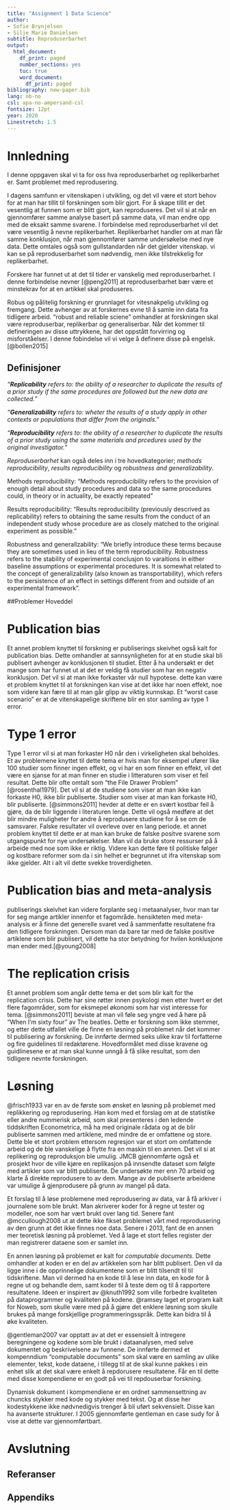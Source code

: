 ```yaml
---
title: "Assignment 1 Data Science"
author:
- Sofie Brynjelsen
- Silje Marie Danielsen
subtitle: Reproduserbarhet
output:
  html_document:
    df_print: paged
    number_sections: yes
    tuc: true
    word_document:
      df_print: paged
bibliography: new-paper.bib
lang: nb-no
csl: apa-no-ampersand-csl
fontsize: 12pt
year: 2020
Linestretch: 1.5
---
```

\newpage 
# Innledning 


I denne oppgaven skal vi ta for oss hva reproduserbarhet og replikerbarhet er. Samt problemet med reprodusering. 

I dagens samfunn er vitenskapen i utvikling, og det vil være et stort behov for at man har tillit til forskningen som blir gjort. For å skape tillit er det vesentlig at funnen som er blitt gjort, kan reproduseres. Det vil si at når en gjennomfører samme analyse basert på samme data, vil man endre opp med de eksakt samme svarene. I forbindelse med reproduserbarhet vil det være vesentlig å nevne replikerbarhet. Replikerbarhet handler om at man får samme konklusjon, når man gjennomfører samme undersøkelse med nye data. Dette omtales også som gullstandarden når det gjelder vitenskap. vi kan se på reproduserbarhet som nødvendig, men ikke tilstrekkelig for replikerbarhet.


Forskere har funnet ut at det til tider er vanskelig med reproduserbarhet. I denne forbindelse nevner [@peng2011] at reproduserbarhet bær være et minstekrav for at en artikkel skal produseres. 

Robus og pålitelig forskning er grunnlaget for vitesnakpelig utvikling og fremgang. Dette avhenger av at forskernes evne til å samle inn data fra tidligere arbeid. "robust and reliable sciene" omhandler at forskningen skal være reproduserbar, replikerbar og generaliserbar. Når det kommer til defineringen av disse uttrykkene, har det oppstått forvirring og misforståelser. I denne fobindelse vil vi velge å definere disse på engelsk. [@bollen2015]


## Definisjoner
*"**Replicability** refers to: the ability of a researcher to duplicate the results of a prior study if the same procedures are followed but the new data are collected.*" 

*"**Generalizability** refers to: wheter the results of a study apply in other contexts or populations that differ from the originals.*"

*"**Reproducibility** refers to: the ability of a researcher to duplicate the results of a prior study using the same materials and prcedures used by the original investigator.*"

*_Reproduserbarhet_* kan også deles inn i tre hovedkategorier; *methods reproducibility*, *results reproducibility* og *robustness and generalizability*. 

Methods reproducibility: “Methods reproducibility refers to the  provision of enough detail about study procedures and data so the same procedures could, in theory or in actuality, be exactly repeated”

Results reproducibility: “Results reproducibility (previously descrived as replicability) refers to obtaining the same results from the conduct of an independent study whose procedure are as closely matched to the original experiment as possible.”

Robustness and generallzability: “We briefly introduce these terms because they are sometimes used in lieu of the term reproducibility. Robustness refers to the stability of experimental conclusjon to varaitions in either baseline assumptions or experimental procedures. It is somewhat related to the concept of generalizability (also known as transportability), which refers to the persistence of an effect in settings different from and outside of an experimental framework”. 

\newpage
##Problemer Hoveddel

# **Publication bias**
Et annet problem knyttet til forskning er publiserings skeivhet også kalt for publication bias. Dette omhandler at sannsynligheten for at en studie skal bli publisert avhenger av konklusjonen til studiet. Etter å ha undersøkt er det mange som har funnet ut at det er veldig få studier som har en negativ konklusjon. Det vil si at man ikke forkaster vår null hypotese. dette kan være et problem knyttet til at forskningen kan vise at det ikke har noen effekt, noe som videre kan fære til at man går glipp av viktig kunnskap. Et "worst case scenario" er at de vitenskapelige skriftene blir en stor samling av type 1 error.

# **Type 1 error**
Type 1 error vil si at man forkaster H0 når den i virkeligheten skal beholdes. Et av problemene knyttet til dette tema er hvis man for eksempel ufører like 100 studier som finner ingen effekt, og vi har en som finner en effekt, vil det være en sjanse for at man finner en studie i litteraturen som viser et feil resultat. Dette blir ofte omtalt som "the File Drawer Problem" [@rosenthal1979]. Det vil si at de studiene som viser at man ikke kan forkaste H0, ikke blir publiserte. Studier som viser at man kan forkaste H0, blir publiserte. 
[@simmons2011] hevder at dette er en svært kostbar feil å gjøre, da de blir liggende i literaturen lenge. Dette vil også medføre at det blir mindre muligheter for andre å reprodusere studiene for å se om de samsvarer. Falske resultater vil overleve over en lang periode. et annet problem knyttet til dette er at man kan bruke de falske positve svarene som utgangspunkt for nye undersøkelser. Man vil da bruke store ressurser på å arbeide med noe som ikke er riktig. Videre kan dette føre til politiske følger og kostbare reformer som da i sin helhet er begrunnet ut ifra vitenskap som ikke gjelder. Alt i alt vil dette svekke troverdigheten. 

# **Publication bias and meta-analysis**
publiserings skeivhet kan videre forplante seg i metaanalyser, hvor man tar for seg mange artikler innenfor et fagområde. hensikteten med meta-analysis er å finne det generelle svaret ved å sammenfatte resultatene fra den tidligere forskningen. Dersom man da bare tar med de falske positive artiklene som blir publisert, vil dette ha stor betydning for hvilen konklusjone man ender med.[@young2008]   

# **The replication crisis**
Et annet problem som angår dette tema er det som blir kalt for the replication crisis. Dette har sine røtter innen psykologi men etter hvert er det flere fagområder, som for eksmepel økonomi som har vist interesse for tema. [@simmons2011] beviste at man vil føle seg yngre ved å høre på "When I'm sixty four" av The beatles. Dette er forskning som ikke stemmer, og etter dette utfallet ville de finne en løsning på problemet når det kommer til publisering av forskning. De innførte dermed seks ulike krav til forfatterne og fire guidelines til redaktørene. Hovedformålet med disse kravene og guidlinesene er at man skal kunne unngå å få slike resultat, som den tidligere nevnte forskningen. 

\newpage
# Løsning
@frisch1933 var en av de første som ønsket en løsning på problemet med replikkering og reprodusering. Han kom med et forslag om at de statistike eller andre nummerisk arbeid, som skal presenteres i den ledende tiddskriften Econometrica, må ha med originale rådata og at de blir publiserte sammen med artiklene, med mindre de er omfattene og store. Dette ble et stort problem ettersom regresjon var et stort om omfattende arbeid og de ble vanskelige å flytte fra en maskin til en annen. Det vil si at replikering og reproduksjon ble umulig. JMCB gjennomførte også et prosjekt hvor de ville kjøre en replikasjon på innsendte dataset som følgte med artikler som var blitt publiserte. De undersøkte mer enn 70 arbeid og klarte å direkte reprodusere to av dem. Mange av de publiserte arbeidene var umulige å gjenprodusere på grunn av mangel på data. 

Et forslag til å løse problemene med reprodusering av data, var å få arkiver i journalene som ble brukt. Man akriverer koder for å regne ut tester og modeller, noe som har vært brukt over lang tid. Senere fant @mccullough2008 ut at dette ikke fikset problemet vårt med reprodusering av den grunn at det ikke finnes noe data. Senere i 2013, fant de en annen mer teoretisk løsning på problemet. Ved å lage et stort felles register der man registrerer dataene som er samlet inn.  

En annen løsning på problemet er kalt for *computable documents*. Dette omhandler at koden er en del av artikkelen som har blitt publisert. Den vil da ligge inne i de opprinnelige dokumentene som er blitt tilsendt til til tidskriftene. Man vil dermed ha en kode til å lese inn data, en kode for å regne ut og behandle dem, samt koder til å teste dem og til å rapportere resultatene. Ideen er inspirert av @knuth1992 som ville  forbedre kvaliteten på dataprogrammer og kvaliteten på kodene. @ramsey laget et program kalt for Noweb, som skulle være med på å gjøre det enklere løsning som skulle brukes på mange forskjellige programmeringsspråk. Dette kan bidra til å øke kvaliteten.

 @gentleman2007 var opptatt av at det er essensielt å intregere beregningene og kodene som ble brukt i dataanalysen, med selve dokumentet og beskrivelsene av funnene. De innførte dermed et kompenndium "computable documents" som skal være en samling av ulike elementer, tekst, kode dataene, i tillegg til at de skal kunne pakkes i ein enhet slik at det skal være enkelt å repdorusere resultatene. Får en til dette med disse kompendiene er en godt på vei til repdouserbar forskning.

Dynamisk dokument i kompmendiene er en ordnet sammensettning av chuncks  stykker med kode og stykker med tekst. Og at disse her kodestykkene ikke nødvnedigvis trenger å bli uført sekvensielt. Disse kan ha avanserte strukturer. I 2005 gjennomførte gentleman en case sudy for å vise at dette var gjennomførtbart. 






\newpage 
# Avslutning





## Referanser
<DIV id="refs"></DIV>

## Appendiks
